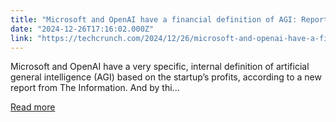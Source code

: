 ```yaml
---
title: "Microsoft and OpenAI have a financial definition of AGI: Report"
date: "2024-12-26T17:16:02.000Z"
link: "https://techcrunch.com/2024/12/26/microsoft-and-openai-have-a-financial-definition-of-agi-report/"
---
```


Microsoft and OpenAI have a very specific, internal definition of artificial general intelligence (AGI) based on the startup&#8217;s profits, according to a new report from The Information. And by thi...

[Read more](https://techcrunch.com/2024/12/26/microsoft-and-openai-have-a-financial-definition-of-agi-report/)
